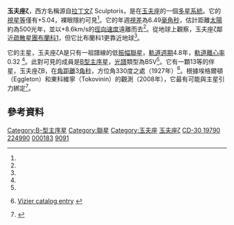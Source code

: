 {{short description|在玉夫座的恆星}}
{{Starbox begin
| name = 玉夫座ζ（ζ Sculptoris）
}}
{{Starbox image
|image=
{{Location mark
|image=Sculptor constellation map.svg|alt=|float=center|width=280
|label=|position=right
|mark=Red circle.svg|mark_width=12|mark_link=Zeta Sculptoris
|x=630|y=267
}}
|caption=玉夫座ζ的位置（紅圈）
}}
{{Starbox observe
| epoch = J2000
| constell = [[玉夫座|玉夫座]]
| ra = {{RA|00|02|19.92035}}<ref name=vanLeeuwen2007>{{cite journal | arxiv=0708.1752 | bibcode=2007A&A...474..653V | doi=10.1051/0004-6361:20078357 | title=Validation of the new Hipparcos reduction | journal=Astronomy and Astrophysics | volume=474 | issue=2 | pages=653 | year=2007 | last1=Van Leeuwen | first1=F. }} [http://vizier.u-strasbg.fr/viz-bin/VizieR-S?HIP%20183 Vizier catalog entry] {{Wayback|url=http://vizier.u-strasbg.fr/viz-bin/VizieR-S?HIP%20183 |date=20160326043319 }}</ref>
| dec = {{DEC|-29|43|13.4873}}<ref name=vanLeeuwen2007/>
| appmag_v = 5.04<ref name=XHIP>{{cite journal | bibcode=2012AstL...38..331A | doi=10.1134/S1063773712050015 | arxiv=1108.4971 | title=XHIP: An extended hipparcos compilation | journal=Astronomy Letters | volume=38 | issue=5 | pages=331 | year=2012 | last1=Anderson | first1=E. | last2=Francis | first2=Ch. }} [http://vizier.u-strasbg.fr/viz-bin/VizieR-4?-source=V/137D/XHIP&HIP=183 Vizier catalog entry] {{Wayback|url=http://vizier.u-strasbg.fr/viz-bin/VizieR-4?-source=V%2F137D%2FXHIP&HIP=183 |date=20201128164208 }}</ref>
}}
{{Starbox character
| class = B5 V<ref name=Zorec2009>{{cite journal | arxiv=0903.5134 | bibcode=2009A&A...501..297Z | doi=10.1051/0004-6361/200811147 | title=Fundamental parameters of B supergiants from the BCD system | journal=Astronomy and Astrophysics | volume=501 | pages=297 | year=2009 | last1=Zorec | first1=J. | last2=Cidale | first2=L. | last3=Arias | first3=M. L. | last4=Frémat | first4=Y. | last5=Muratore | first5=M. F. | last6=Torres | first6=A. F. | last7=Martayan | first7=C. }}</ref>
| b-v = -0.16<ref name=Mallama2014>{{cite journal | bibcode=2014JAVSO..42..443M | title=Sloan Magnitudes for the Brightest Stars | journal=The Journal of the American Association of Variable Star Observers | volume=42 | pages=443 | author1=Mallama | first1=A. | year=2014 }}[http://vizier.u-strasbg.fr/viz-bin/VizieR-4?-source=J/other/JAVSO/42.443/ugriz&HD=224990 Vizier catalog entry] {{Wayback|url=http://vizier.u-strasbg.fr/viz-bin/VizieR-4?-source=J%2Fother%2FJAVSO%2F42.443%2Fugriz&HD=224990 |date=20201129123635 }}</ref>
| u-b = -0.55<ref name=Mallama2014/>
}}
{{Starbox astrometry
| radial_v = {{Val|+8.6|1.6}}<ref name=Gontcharov2006>{{Cite journal | doi=10.1134/S1063773706110065 | bibcode=2006AstL...32..759G| title=Pulkovo Compilation of Radial Velocities for 35 495 Hipparcos stars in a common system| journal=Astronomy Letters| volume=32| issue=11| pages=759| year=2006| last1=Gontcharov| first1=G. A.|arxiv = 1606.08053 }}</ref>
| prop_mo_ra = +9.34<ref name=vanLeeuwen2007/>
| prop_mo_dec = +14.50<ref name=vanLeeuwen2007/>
| parallax = 6.49
| p_error = 0.25
| parallax_footnote = <ref name=vanLeeuwen2007/>
| absmag_v = −0.89<ref name=XHIP/>
}}
{{Starbox orbit
| reference = <ref name=Gonzalez2009>{{citation
 | title=Spectroscopic study of the open cluster Blanco 1
 | last1=González | first1=J. F. | last2=Levato | first2=H.
 | journal=Astronomy and Astrophysics
 | volume=507 | issue=1 | pages=541–547 | date=November 2009
 | doi=10.1051/0004-6361/200912772 | bibcode=2009A&A...507..541G | doi-access=free }}</ref>
| period_unitless = {{Val|1740|22|fmt=commas|u=d}}
| eccentricity = {{Val|0.316|0.043}}
| periastron = {{nowrap|2453381 ± 37 JD}}
| periarg = {{Val|43.5|6.9}}
| k1 = {{Val|12.4|0.6}}
}}
{{Starbox detail
| mass = 5.5<ref name=Tetzlaff2011>{{cite journal | bibcode=2011MNRAS.410..190T | doi=10.1111/j.1365-2966.2010.17434.x | arxiv=1007.4883 | title=A catalogue of young runaway Hipparcos stars within 3 kpc from the Sun | journal=Monthly Notices of the Royal Astronomical Society | volume=410 | pages=190 | year=2011 | last1=Tetzlaff | first1=N. | last2=Neuhäuser | first2=R. | last3=Hohle | first3=M. M. }} [http://vizier.u-strasbg.fr/viz-bin/VizieR-4?-source=J/MNRAS/410/190/table1&HIP=183 Vizier catalog entry] {{Wayback|url=http://vizier.u-strasbg.fr/viz-bin/VizieR-4?-source=J%2FMNRAS%2F410%2F190%2Ftable1&HIP=183 |date=20161222083956 }}</ref>
| temperature = 16,100<ref name=Zorec2009/>
| luminosity = 496<ref name=XHIP/>
| rotational_velocity = 15<ref name=Abt2002>{{cite journal | bibcode=2002ApJ...573..359A | doi=10.1086/340590 | title=Rotational Velocities of B Stars | journal=The Astrophysical Journal | volume=573 | pages=359 | year=2002 | last1=Abt | first1=Helmut A. | last2=Levato | first2=Hugo | last3=Grosso | first3=Monica | doi-access=free }}</ref>
| metal_fe = 0.00<ref name=Gontcharov2012>{{cite journal | bibcode=2012AstL...38..771G | doi=10.1134/S1063773712120031 | arxiv=1606.08814 | title=Dependence of kinematics on the age of stars in the solar neighborhood | journal=Astronomy Letters | volume=38 | issue=12 | pages=771 | year=2012 | last1=Gontcharov | first1=G. A. }} [http://vizier.u-strasbg.fr/viz-bin/VizieR-4?-source=J/PAZh/38/860/thin&HIP=183 Vizier catalog entry] {{Wayback|url=http://vizier.u-strasbg.fr/viz-bin/VizieR-4?-source=J%2FPAZh%2F38%2F860%2Fthin&HIP=183 |date=20161222084003 }}</ref>
}}
{{Starbox catalog
| names = {{odlist | B=ζ Scl | CD=−30° 19790 | FK5=3932 | HD=224990  | HIP=183 | HR=9091 | SAO=135551 | GC=33337 | GSC=06418-01221 | CCDM=J00023-2943AB | WDS=J00023-2943AB }}
}}
{{Starbox reference
| Simbad = Zeta+Sculptoris
}}
{{Starbox end}}

'''玉夫座ζ'''，西方名稱源自[[名稱拉丁化|拉丁文]]ζ Sculptoris，是在[[玉夫座|玉夫座]]的一個[[恆星系統|多星系統]]。它的[[視星等|視星等]]僅有+5.04，裸眼隱約可見<ref name=XHIP/>。它的年週[[恆星視差|視差]]為6.49[[毫角秒|毫角秒]]，估計距離[[太陽|太陽]]約為500光年，並以+8.6km/s的[[徑向速度|徑向速度]]遠離而去<ref name=Gontcharov2006/>。從地球上觀察，玉夫座ζ鄰近[[疏散星團|疏散星團]][[布蘭科1|布蘭科1]]，但它比布蘭科1更靠近地球<ref name=Gonzalez2009/>。

它的主星，玉夫座ζA是只有一祖譜線的低[[振幅|振幅]][[聯星|聯星]]，[[軌道週期|軌道週期]]4.8年，[[軌道離心率|軌道離心率]]0.32 <ref name=Gonzalez2009/>。此對可見的成員是[[B型主序星|B型主序星]]，[[恆星光譜|光譜]]類型為B5V<ref name=Zorec2009/>。它有一顆13等的伴星，玉夫座ζB，在[[角距離|角距離]]3[[角秒|角秒]]，方位角330度之處（1927年）<ref name=WDS>{{cite journal | bibcode=2001AJ....122.3466M | doi=10.1086/323920 | title=The 2001 US Naval Observatory Double Star CD-ROM. I. The Washington Double Star Catalog | url=https://archive.org/details/sim_astronomical-journal_2001-12_122_6/page/3466 | journal=The Astronomical Journal | volume=122 | issue=6 | pages=3466 | year=2001 | last1=Mason | first1=Brian D. | last2=Wycoff | first2=Gary L. | last3=Hartkopf | first3=William I. | last4=Douglass | first4=Geoffrey G. | last5=Worley | first5=Charles E. | doi-access=free }} [http://vizier.u-strasbg.fr/viz-bin/VizieR-4?-source=B/wds/wds&WDS=00023-2943 Vizier catalog entry] {{Wayback|url=http://vizier.u-strasbg.fr/viz-bin/VizieR-4?-source=B%2Fwds%2Fwds&WDS=00023-2943 |date=20201129091018 }}</ref>。根據埃格爾頓（Eggleton）和東科維寧（Tokovinin）的觀測（2008年），它最有可能與主星引力綁定<ref name=Eggleton2008>{{cite journal | title=A catalogue of multiplicity among bright stellar systems | last1=Eggleton | first1=P. P. | last2=Tokovinin | first2=A. A. | journal=Monthly Notices of the Royal Astronomical Society | volume=389 | issue=2 | pages=869 | date=2008 | doi=10.1111/j.1365-2966.2008.13596.x | bibcode=2008MNRAS.389..869E | arxiv=0806.2878 }}</ref>。

== 參考資料 ==
{{reflist}}

{{玉夫座恆星}}

[[Category:B-型主序星|Category:B-型主序星]]
[[Category:聯星|Category:聯星]]
[[Category:玉夫座|Category:玉夫座]]
[[Category:拜耳天體|玉夫座ζ]]
[[Category:波恩天體|CD-30 19790]]
[[Category:HD和HDE天體|224990]]
[[Category:HIP天體|000183]]
[[Category:HR天體|9091]]